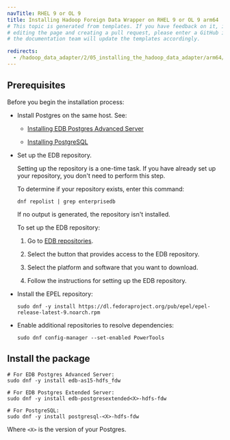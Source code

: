 ```yaml
---
navTitle: RHEL 9 or OL 9
title: Installing Hadoop Foreign Data Wrapper on RHEL 9 or OL 9 arm64
# This topic is generated from templates. If you have feedback on it, instead of
# editing the page and creating a pull request, please enter a GitHub issue and
# the documentation team will update the templates accordingly.

redirects:
  - /hadoop_data_adapter/2/05_installing_the_hadoop_data_adapter/arm64/hadoop_rhel9_arm
---
```


## Prerequisites

Before you begin the installation process:

- Install Postgres on the same host. See:

  - [Installing EDB Postgres Advanced Server](/epas/latest/installing/)

  - [Installing PostgreSQL](https://www.postgresql.org/download/)

- Set up the EDB repository.

  Setting up the repository is a one-time task. If you have already set up your repository, you don't need to perform this step.

  To determine if your repository exists, enter this command:

  `dnf repolist | grep enterprisedb`

  If no output is generated, the repository isn't installed.

  To set up the EDB repository:

  1. Go to [EDB repositories](https://www.enterprisedb.com/repos-downloads).

  1. Select the button that provides access to the EDB repository.

  1. Select the platform and software that you want to download.

  1. Follow the instructions for setting up the EDB repository.

- Install the EPEL repository:

  ```shell
  sudo dnf -y install https://dl.fedoraproject.org/pub/epel/epel-release-latest-9.noarch.rpm
  ```

- Enable additional repositories to resolve dependencies:
  ```shell
  sudo dnf config-manager --set-enabled PowerTools
  ```

## Install the package

```shell
# For EDB Postgres Advanced Server:
sudo dnf -y install edb-as15-hdfs_fdw

# For EDB Postgres Extended Server:
sudo dnf -y install edb-postgresextended<X>-hdfs-fdw

# For PostgreSQL:
sudo dnf -y install postgresql-<X>-hdfs-fdw
```

Where `<X>` is the version of your Postgres.

